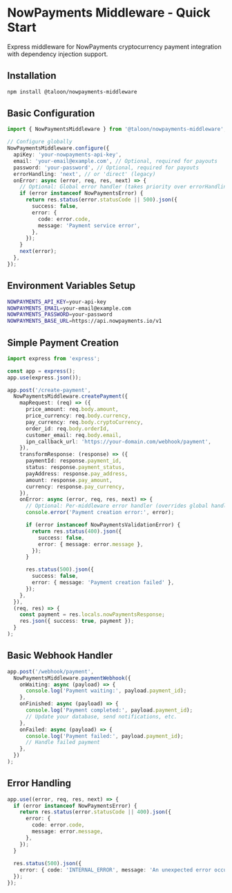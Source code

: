 # NowPayments Middleware - Quick Start

Express middleware for NowPayments cryptocurrency payment integration with dependency injection support.

## Installation

```bash
npm install @taloon/nowpayments-middleware
```

## Basic Configuration

```typescript
import { NowPaymentsMiddleware } from '@taloon/nowpayments-middleware';

// Configure globally
NowPaymentsMiddleware.configure({
  apiKey: 'your-nowpayments-api-key',
  email: 'your-email@example.com', // Optional, required for payouts
  password: 'your-password', // Optional, required for payouts
  errorHandling: 'next', // or 'direct' (legacy)
  onError: async (error, req, res, next) => {
    // Optional: Global error handler (takes priority over errorHandling mode)
    if (error instanceof NowPaymentsError) {
      return res.status(error.statusCode || 500).json({
        success: false,
        error: {
          code: error.code,
          message: 'Payment service error',
        },
      });
    }
    next(error);
  },
});
```

## Environment Variables Setup

```bash
NOWPAYMENTS_API_KEY=your-api-key
NOWPAYMENTS_EMAIL=your-email@example.com
NOWPAYMENTS_PASSWORD=your-password
NOWPAYMENTS_BASE_URL=https://api.nowpayments.io/v1
```

## Simple Payment Creation

```typescript
import express from 'express';

const app = express();
app.use(express.json());

app.post('/create-payment',
  NowPaymentsMiddleware.createPayment({
    mapRequest: (req) => ({
      price_amount: req.body.amount,
      price_currency: req.body.currency,
      pay_currency: req.body.cryptoCurrency,
      order_id: req.body.orderId,
      customer_email: req.body.email,
      ipn_callback_url: 'https://your-domain.com/webhook/payment',
    }),
    transformResponse: (response) => ({
      paymentId: response.payment_id,
      status: response.payment_status,
      payAddress: response.pay_address,
      amount: response.pay_amount,
      currency: response.pay_currency,
    }),
    onError: async (error, req, res, next) => {
      // Optional: Per-middleware error handler (overrides global handler)
      console.error('Payment creation error:', error);

      if (error instanceof NowPaymentsValidationError) {
        return res.status(400).json({
          success: false,
          error: { message: error.message },
        });
      }

      res.status(500).json({
        success: false,
        error: { message: 'Payment creation failed' },
      });
    },
  }),
  (req, res) => {
    const payment = res.locals.nowPaymentsResponse;
    res.json({ success: true, payment });
  }
);
```

## Basic Webhook Handler

```typescript
app.post('/webhook/payment',
  NowPaymentsMiddleware.paymentWebhook({
    onWaiting: async (payload) => {
      console.log('Payment waiting:', payload.payment_id);
    },
    onFinished: async (payload) => {
      console.log('Payment completed:', payload.payment_id);
      // Update your database, send notifications, etc.
    },
    onFailed: async (payload) => {
      console.log('Payment failed:', payload.payment_id);
      // Handle failed payment
    },
  })
);
```

## Error Handling

```typescript
app.use((error, req, res, next) => {
  if (error instanceof NowPaymentsError) {
    return res.status(error.statusCode || 400).json({
      error: {
        code: error.code,
        message: error.message,
      },
    });
  }
  
  res.status(500).json({
    error: { code: 'INTERNAL_ERROR', message: 'An unexpected error occurred' }
  });
});
```